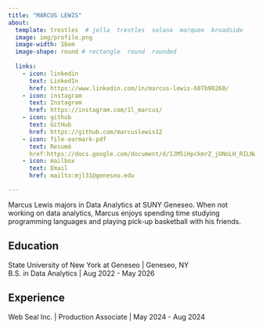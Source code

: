 ```yaml
---
title: "MARCUS LEWIS" 
about:
  template: trestles  # jolla  trestles  solana  marquee  broadside
  image: img/profile.png
  image-width: 16em
  image-shape: round # rectangle  round  rounded
  
  links:
    - icon: linkedin
      text: LinkedIn
      href: https://www.linkedin.com/in/marcus-lewis-607b98260/
    - icon: instagram
      text: Instagram
      href: https://instagram.com/1l_marcus/
    - icon: github
      text: GitHub
      href: https://github.com/marcuslewis12
    - icon: file-earmark-pdf
      text: Resumé
      href:https://docs.google.com/document/d/1JM5iHpckmrZ_jONoLH_RILNwyDDgZzCiqE3cxRlHWlg/
    - icon: mailbox
      text: Email
      href: mailto:mjl31@geneseo.edu

---
```



Marcus Lewis majors in Data Analytics at SUNY Geneseo. When not working on data analytics, Marcus enjoys spending time studying programming languages and playing pick-up basketball with his friends.

## Education

State University of New York at Geneseo | Geneseo, NY <br>
B.S. in Data Analytics | Aug 2022 - May 2026 <br>
 

## Experience

Web Seal Inc. | Production Associate | May 2024 - Aug 2024


